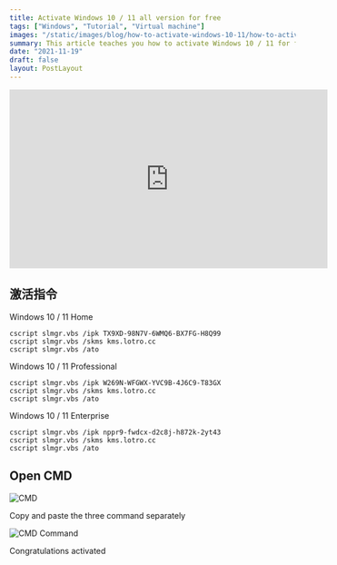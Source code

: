 ```yaml
---
title: Activate Windows 10 / 11 all version for free
tags: ["Windows", "Tutorial", "Virtual machine"]
images: "/static/images/blog/how-to-activate-windows-10-11/how-to-activate-windows-10-11-cover.en.webp"
summary: This article teaches you how to activate Windows 10 / 11 for free
date: "2021-11-19"
draft: false
layout: PostLayout
---
```


<iframe
  width="560"
  height="315"
  src="https://www.youtube.com/embed/plk3w4uXiiw"
  title="YouTube video player"
  frameBorder="0"
  allow="accelerometer; autoplay; clipboard-write; encrypted-media; gyroscope; picture-in-picture"
  allowFullScreen
></iframe>

## 激活指令

Windows 10 / 11 Home

```bash:Terminal
cscript slmgr.vbs /ipk TX9XD-98N7V-6WMQ6-BX7FG-H8Q99
cscript slmgr.vbs /skms kms.lotro.cc
cscript slmgr.vbs /ato
```

Windows 10 / 11 Professional

```bash:Terminal
cscript slmgr.vbs /ipk W269N-WFGWX-YVC9B-4J6C9-T83GX
cscript slmgr.vbs /skms kms.lotro.cc
cscript slmgr.vbs /ato
```

Windows 10 / 11 Enterprise

```bash:Terminal
cscript slmgr.vbs /ipk nppr9-fwdcx-d2c8j-h872k-2yt43
cscript slmgr.vbs /skms kms.lotro.cc
cscript slmgr.vbs /ato
```

## Open CMD

![CMD](/static/images/blog/how-to-activate-windows-10-11/how-to-activate-windows-10-11-1.webp)

Copy and paste the three command separately

![CMD Command](/static/images/blog/how-to-activate-windows-10-11/how-to-activate-windows-10-11-2.webp)

Congratulations activated
